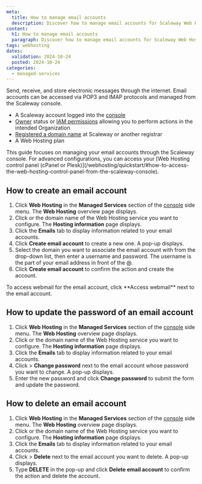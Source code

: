 ```yaml
---
meta:
  title: How to manage email accounts
  description: Discover how to manage email accounts for Scaleway Web Hosting plans from the console.
content:
  h1: How to manage email accounts
  paragraph: Discover how to manage email accounts for Scaleway Web Hosting plans from the console.
tags: webhosting
dates:
  validation: 2024-10-24
  posted: 2024-10-24
categories:
  - managed-services
---
```


Send, receive, and store electronic messages through the internet. Email accounts can be accessed via POP3 and IMAP protocols and managed from the Scaleway console.

<Macro id="requirements" />

- A Scaleway account logged into the [console](https://console.scaleway.com)
- [Owner](/iam/concepts/#owner) status or [IAM permissions](/iam/concepts/#permission) allowing you to perform actions in the intended Organization
- [Registered a domain name](/domains-and-dns/how-to/register-internal-domain/) at Scaleway or another registrar
- A Web Hosting plan

<Message type="tip">
  This guide focuses on managing your email accounts through the Scaleway console. For advanced configurations, you can access your [Web Hosting control panel (cPanel or Plesk)](/webhosting/quickstart/#how-to-access-the-web-hosting-control-panel-from-the-scaleway-console).
</Message>

## How to create an email account

1. Click **Web Hosting** in the **Managed Services** section of the [console](https://console.scaleway.com/) side menu. The **Web Hosting** overview page displays.
2. Click <Icon name="seeMore" /> or the domain name of the Web Hosting service you want to configure. The **Hosting information** page displays.
3. Click the **Emails** tab to display information related to your email accounts.
4. Click **Create email account** to create a new one. A pop-up displays.
5. Select the domain you want to associate the email account with from the drop-down list, then enter a username and password.
    <Message type="tip">
        The username is the part of your email address in front of the @.
    </Message>
6. Click **Create email account** to confirm the action and create the account.

<Message type="tip">
    To access webmail for the email account, click **Access webmail** next to the email account.
</Message>


## How to update the password of an email account

1. Click **Web Hosting** in the **Managed Services** section of the [console](https://console.scaleway.com/) side menu. The **Web Hosting** overview page displays.
2. Click <Icon name="seeMore" /> or the domain name of the Web Hosting service you want to configure. The **Hosting information** page displays.
3. Click the **Emails** tab to display information related to your email accounts.
4. Click <Icon name="more" /> > **Change password** next to the email account whose password you want to change. A pop-up displays.
5. Enter the new password and click **Change password** to submit the form and update the password.

## How to delete an email account

1. Click **Web Hosting** in the **Managed Services** section of the [console](https://console.scaleway.com/) side menu. The **Web Hosting** overview page displays.
2. Click <Icon name="seeMore" /> or the domain name of the Web Hosting service you want to configure. The **Hosting information** page displays.
3. Click the **Emails** tab to display information related to your email accounts.
4. Click <Icon name="more" /> > **Delete** next to the email account you want to delete. A pop-up displays.
5. Type **DELETE** in the pop-up and click **Delete email account** to confirm the action and delete the account.
